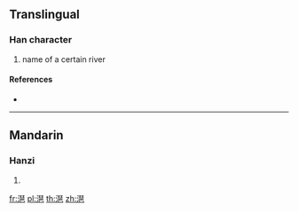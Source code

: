 {{character info/new}}
==Translingual==

===Han character===
{{Han char|rn=85|rad=水|as=12|sn=15|four=|canj=EMGU|ids=⿰氵琶}}

# name of a certain river

====References====
* {{Han ref|kx=0649.030|dkj=18234|hdz=31734.090|uh=6F56|ud=28502}}

----

==Mandarin==

===Hanzi===
{{cmn-hanzi|pin=[[pá]] ([[pa2]])|wg=p'a<sup>2</sup>}}

# {{defn|lang=cmn|sort=水12}}

[[fr:潖]]
[[pl:潖]]
[[th:潖]]
[[zh:潖]]